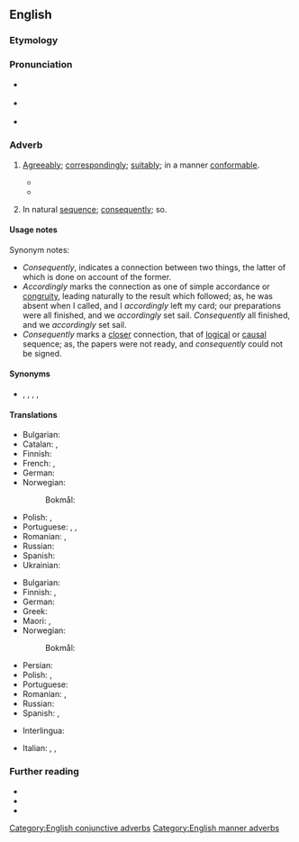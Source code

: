 ==English==

===Etymology===
{{suffix|according|ly|lang=en}}

===Pronunciation===
* {{a|US}} {{IPA|/ə.ˈkɔɹ.dɪŋ.li/|lang=en}}
* {{a|UK}} {{IPA|/əˈkɔː(ɹ).dɪŋ.li/|lang=en}}
* {{audio|en-us-accordingly.ogg|Audio (US)|lang=en}}

===Adverb===
{{en-adv}}

# {{lb|en|manner}} [[agreeably|Agreeably]]; [[correspondingly]]; [[suitably]]; in a manner [[conformable]].
#* {{quote-book|passage=We may the number of ships behold, and so proceed '''accordingly'''.|author=Shakespeare|title=Antony and Cleopatra|section=III-ix}}
#* {{quote-book|year=1895|author=H. G. Wells|title=The Time Machine|chapter=X|passage=Now, I still think that for this box of matches to have escaped the wear of time for immemorial years was a strange, and for me, a most fortunate thing. Yet oddly enough I found here a far more unlikely substance, and that was camphor. I found it in a sealed jar, that, by chance, I supposed had been really hermetically sealed. I fancied at first the stuff was paraffin wax, and smashed the jar '''accordingly'''. But the odor of camphor was unmistakable.}}
# {{lb|en|conjunctive}} In natural [[sequence]]; [[consequently]]; so.

====Usage notes====
Synonym notes:
* ''Consequently'', indicates a connection between two things, the latter of which is done on account of the former.
* ''Accordingly'' marks the connection as one of simple accordance or [[congruity]], leading naturally to the result which followed; as, he was absent when I called, and I ''accordingly'' left my card; our preparations were all finished, and we ''accordingly'' set sail. ''Consequently'' all finished, and we ''accordingly'' set sail.
* ''Consequently'' marks a [[closer]] connection, that of [[logical]] or [[causal]] sequence; as, the papers were not ready, and ''consequently'' could not be signed.

====Synonyms====
* {{l|en|consequently}}, {{l|en|therefore}}, {{l|en|wherefore}}, {{l|en|hence}}, {{l|en|so}}

====Translations====
{{trans-top|agreeably; correspondingly; suitably; in a manner conformable}}
* Bulgarian: {{t+|bg|съответно}}
* Catalan: {{t+|ca|apropiadament}}, {{t|ca|tal com correspon}}
* Finnish: {{t|fi|sen mukaisesti}}
* French: {{t+|fr|en conséquence}}, {{t+|fr|conséquemment}}
* German: {{t+|de|dementsprechend}}
* Norwegian: {{t+|no|deretter}}
*: Bokmål: {{t|nb|tilsvarende}}
{{trans-mid}}
* Polish: {{t+|pl|odpowiednio}}, {{t+|pl|stosownie}}
* Portuguese: {{t|pt|correspondentemente}}, {{t|pt|conformemente}}, {{t|pt|acordadamente}}
* Romanian: {{t|ro|în consecință}}, {{t|ro|[[prin]] [[urmare]]}}
* Russian: {{t+|ru|соотве́тственно}}
* Spanish: {{t|es|en consecuencia}}
* Ukrainian: {{t|uk|відпові́дно}}
{{trans-bottom}}

{{trans-top|in natural sequence; consequently; so}}
* Bulgarian: {{t+|bg|следователно}}
* Finnish: {{t|fi|niinpä}}, {{t|fi|siispä}}
* German: {{t+|de|logischerweise}}
* Greek: {{t+|el|επομένως}}
* Maori: {{t|mi|nā konei}}, {{t|mi|nō konei}}
* Norwegian:
*: Bokmål: {{t|nb|følgelig}}
{{trans-mid}}
* Persian: {{t|fa|طبیعتاّ|tr=tabiatan|sc=fa-Arab}}
* Polish: {{t+|pl|więc}}, {{t+|pl|zatem}}
* Portuguese: {{t+|pt|consequentemente}}
* Romanian: {{t|ro|în conformitate}}, {{t|ro|[[ca]] [[atare]]}}
* Russian: {{t+|ru|сле́довательно}}
* Spanish: {{t+|es|por consiguiente}}, {{t|es|consecuentemente}}
{{trans-bottom}}

{{checktrans-top}}
* Interlingua: {{t-check|ia|in consequentia}}
{{trans-mid}}
* Italian: {{t-check|it|di conseguenza}}, {{t-check|it|in conformità a}}, {{t+check|it|conformemente}}
{{trans-bottom}}

===Further reading===
* {{R:Webster 1913}}
* {{R:Century 1911}}
* {{R:OneLook}}

[[Category:English conjunctive adverbs]]
[[Category:English manner adverbs]]